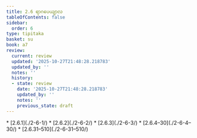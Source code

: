 ```yaml
---
title: 2.6 ရာဂပေယျာလ
tableOfContents: false
sidebar:
  order: 6
type: tipitaka
basket: su
book: a7
review:
  current: review
  updated: '2025-10-27T21:48:28.218783'
  updated_by: ''
  notes: ''
  history:
  - state: review
    date: '2025-10-27T21:48:28.218783'
    updated_by: ''
    notes: ''
    previous_state: draft
---
```



<ReviewStatus review={frontmatter.review} showDetails={true} />

<HypothesisAnnotation frontmatter={frontmatter} />

<DynamicBreadcrumb />



<TableOfContents book="a7" section="2.6">
* [2.6.1](./2-6-1/)
* [2.6.2](./2-6-2/)
* [2.6.3](./2-6-3/)
* [2.6.4–30](./2-6-4–30/)
* [2.6.31–510](./2-6-31–510/)
</TableOfContents>